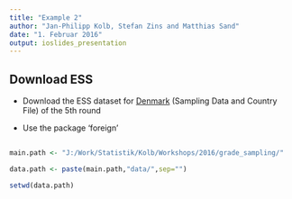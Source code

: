 ```yaml
---
title: "Example 2"
author: "Jan-Philipp Kolb, Stefan Zins and Matthias Sand"
date: "1. Februar 2016"
output: ioslides_presentation
---
```



## Download ESS

- Download the ESS dataset for [Denmark](http://www.europeansocialsurvey.org/file/download?f=ESS5DK.spss.zip&c=DK&y=2010) (Sampling Data and Country File) of the 5th round

- Use the package 'foreign'


## 

```r
main.path <- "J:/Work/Statistik/Kolb/Workshops/2016/grade_sampling/"

data.path <- paste(main.path,"data/",sep="")

setwd(data.path)
```

